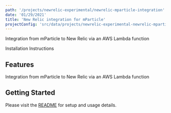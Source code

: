 ```yaml
---
path: '/projects/newrelic-experimental/newrelic-mparticle-integration'
date: '01/29/2021'
title: 'New Relic integration for mParticle'
projectConfig: 'src/data/projects/newrelic-experimental-newrelic-mparticle-integration.json'
---
```


<!-- Imports must occur at the top of the file -->


Integration from mParticle to New Relic via an AWS Lambda function

<Link to="https://github.com/newrelic-experimental/newrelic-mparticle-integration">
  Installation Instructions
</Link>

## Features

Integration from mParticle to New Relic via an AWS Lambda function

## Getting Started

Please visit the [README](https://github.com/newrelic-experimental/newrelic-mparticle-integration#readme) for setup and usage details.

